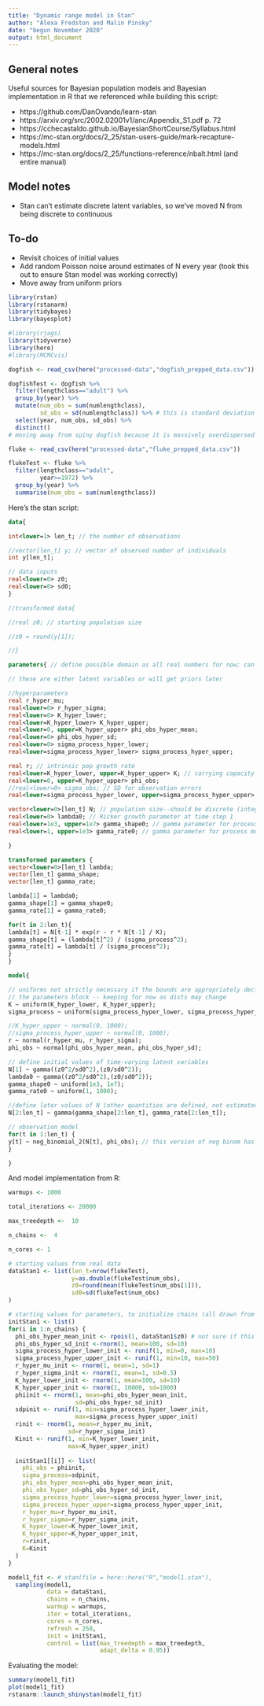 ```yaml
---
title: "Dynamic range model in Stan"
author: "Alexa Fredston and Malin Pinsky"
date: "begun November 2020"
output: html_document
---
```


## General notes

Useful sources for Bayesian population models and Bayesian implementation in R that we referenced while building this script: 

* https://github.com/DanOvando/learn-stan 
* https://arxiv.org/src/2002.02001v1/anc/Appendix_S1.pdf p. 72
* https://cchecastaldo.github.io/BayesianShortCourse/Syllabus.html
* https://mc-stan.org/docs/2_25/stan-users-guide/mark-recapture-models.html 
* https://mc-stan.org/docs/2_25/functions-reference/nbalt.html (and entire manual)

## Model notes

* Stan can't estimate discrete latent variables, so we've moved N from being discrete to continuous

## To-do

* Revisit choices of initial values
* Add random Poisson noise around estimates of N every year (took this out to ensure Stan model was working correctly)
* Move away from uniform priors

```r
library(rstan)
library(rstanarm)
library(tidybayes)
library(bayesplot)
```


```r
#library(rjags)
library(tidyverse)
library(here)
#library(MCMCvis)

dogfish <- read_csv(here("processed-data","dogfish_prepped_data.csv"))

dogfishTest <- dogfish %>% 
  filter(lengthclass=="adult") %>% 
  group_by(year) %>% 
  mutate(num_obs = sum(numlengthclass),
         sd_obs = sd(numlengthclass)) %>% # this is standard deviation of different counts in a year, not of overall abundance over time
  select(year, num_obs, sd_obs) %>% 
  distinct()
# moving away from spiny dogfish because it is massively overdispersed and no single distribution will be able to produce values at low densities (1, 3, 10...) and at very high densities (5000, 8000, 10000) of dogfish; will eventually need a mixture model, and/or to totally disregard small values and assume everything under some threshold is basically equivalent

fluke <- read_csv(here("processed-data","fluke_prepped_data.csv"))

flukeTest <- fluke %>% 
  filter(lengthclass=="adult",
         year>=1972) %>% 
  group_by(year) %>% 
  summarise(num_obs = sum(numlengthclass))

```

Here's the stan script: 

```stan

data{

int<lower=1> len_t; // the number of observations

//vector[len_t] y; // vector of observed number of individuals
int y[len_t];

// data inputs
real<lower=0> z0;
real<lower=0> sd0; 
} 

//transformed data{

//real z0; // starting population size

//z0 = round(y[1]);  

//}

parameters{ // define possible domain as all real numbers for now; can place bounds if desired

// these are either latent variables or will get priors later

//hyperparameters 
real r_hyper_mu;
real<lower=0> r_hyper_sigma;
real<lower=0> K_hyper_lower;
real<lower=K_hyper_lower> K_hyper_upper;
real<lower=0, upper=K_hyper_upper> phi_obs_hyper_mean;
real<lower=0> phi_obs_hyper_sd;
real<lower=0> sigma_process_hyper_lower;
real<lower=sigma_process_hyper_lower> sigma_process_hyper_upper; 

real r; // intrinsic pop growth rate
real<lower=K_hyper_lower, upper=K_hyper_upper> K; // carrying capacity
real<lower=0, upper=K_hyper_upper> phi_obs;
//real<lower=0> sigma_obs; // SD for observation errors 
real<lower=sigma_process_hyper_lower, upper=sigma_process_hyper_upper> sigma_process; // SD for process errors 

vector<lower=0>[len_t] N; // population size--should be discrete (integer values), but Stan can't estimate latent discrete variables, so we're estimating it as continuous here 
real<lower=0> lambda0; // Ricker growth parameter at time step 1
real<lower=1e3, upper=1e7> gamma_shape0; // gamma parameter for process model at time step 1 - manually setting range
real<lower=1, upper=1e3> gamma_rate0; // gamma parameter for process model at time step 1 - manually setting range

} 

transformed parameters {
vector<lower=0>[len_t] lambda;
vector[len_t] gamma_shape; 
vector[len_t] gamma_rate;

lambda[1] = lambda0;
gamma_shape[1] = gamma_shape0;
gamma_rate[1] = gamma_rate0;

for(t in 2:len_t){
lambda[t] = N[t-1] * exp(r - r * N[t-1] / K); 
gamma_shape[t] = (lambda[t]^2) / (sigma_process^2);
gamma_rate[t] = lambda[t] / (sigma_process^2);
}
}

model{

// uniforms not strictly necessary if the bounds are appropriately declared in 
// the parameters block -- keeping for now as dists may change
K ~ uniform(K_hyper_lower, K_hyper_upper);
sigma_process ~ uniform(sigma_process_hyper_lower, sigma_process_hyper_upper);

//K_hyper_upper ~ normal(0, 1000);
//sigma_process_hyper_upper ~ normal(0, 1000);
r ~ normal(r_hyper_mu, r_hyper_sigma);
phi_obs ~ normal(phi_obs_hyper_mean, phi_obs_hyper_sd);

// define initial values of time-varying latent variables 
N[1] ~ gamma((z0^2/sd0^2),(z0/sd0^2));
lambda0 ~ gamma((z0^2/sd0^2),(z0/sd0^2));
gamma_shape0 ~ uniform(1e3, 1e7);
gamma_rate0 ~ uniform(1, 1000);

//define later values of N (other quantities are defined, not estimated, after the first value)
N[2:len_t] ~ gamma(gamma_shape[2:len_t], gamma_rate[2:len_t]); 

// observation model
for(t in 1:len_t) {
y[t] ~ neg_binomial_2(N[t], phi_obs); // this version of neg binom has a more familiar form 
}

}

```

And model implementation from R:

```r
warmups <- 1000

total_iterations <- 20000

max_treedepth <-  10

n_chains <-  4

n_cores <- 1

# starting values from real data 
dataStan1 <- list(len_t=nrow(flukeTest), 
                  y=as.double(flukeTest$num_obs), 
                  z0=round(mean(flukeTest$num_obs[1])),
                  sd0=sd(flukeTest$num_obs)
)

# starting values for parameters, to initialize chains (all drawn from distributions... eventually need to set.seed) 
initStan1 <- list()
for(i in 1:n_chains) {
  phi_obs_hyper_mean_init <- rpois(1, dataStan1$z0) # not sure if this is the right way to think about this parameter now that it isn't sigma_obs
  phi_obs_hyper_sd_init <-rnorm(1, mean=100, sd=10)
  sigma_process_hyper_lower_init <- runif(1, min=0, max=10)
  sigma_process_hyper_upper_init <- runif(1, min=10, max=50)
  r_hyper_mu_init <- rnorm(1, mean=1, sd=1)
  r_hyper_sigma_init <- rnorm(1, mean=1, sd=0.5)
  K_hyper_lower_init <- rnorm(1, mean=100, sd=10)
  K_hyper_upper_init <- rnorm(1, 10000, sd=1000)
  phiinit <- rnorm(1, mean=phi_obs_hyper_mean_init,
                   sd=phi_obs_hyper_sd_init)
  sdpinit <- runif(1, min=sigma_process_hyper_lower_init,
                   max=sigma_process_hyper_upper_init)
  rinit <- rnorm(1, mean=r_hyper_mu_init,
                 sd=r_hyper_sigma_init)
  Kinit <- runif(1, min=K_hyper_lower_init,
                 max=K_hyper_upper_init)
  
  initStan1[[i]] <- list(
    phi_obs = phiinit, 
    sigma_process=sdpinit, 
    phi_obs_hyper_mean=phi_obs_hyper_mean_init,  
    phi_obs_hyper_sd=phi_obs_hyper_sd_init,
    sigma_process_hyper_lower=sigma_process_hyper_lower_init, 
    sigma_process_hyper_upper=sigma_process_hyper_upper_init, 
    r_hyper_mu=r_hyper_mu_init, 
    r_hyper_sigma=r_hyper_sigma_init,
    K_hyper_lower=K_hyper_lower_init,
    K_hyper_upper=K_hyper_upper_init,
    r=rinit, 
    K=Kinit
  )
}

model1_fit <- # stan(file = here::here("R","model1.stan"),
  sampling(model1,
           data = dataStan1,
           chains = n_chains,
           warmup = warmups,
           iter = total_iterations,
           cores = n_cores,
           refresh = 250,
           init = initStan1,
           control = list(max_treedepth = max_treedepth,
                          adapt_delta = 0.95))
```

Evaluating the model:

```r
summary(model1_fit)
plot(model1_fit)
rstanarm::launch_shinystan(model1_fit)

```